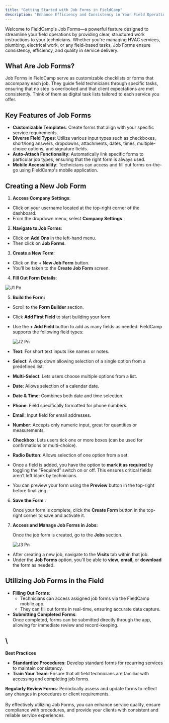 ```yaml
---
title: "Getting Started with Job Forms in FieldCamp"
description: "Enhance Efficiency and Consistency in Your Field Operations with Customizable Job Forms for Every Task"
---
```


Welcome to FieldCamp's Job Forms—a powerful feature designed to streamline your field operations by providing clear, structured work instructions to your technicians. Whether you're managing HVAC services, plumbing, electrical work, or any field-based tasks, Job Forms ensure consistency, efficiency, and quality in service delivery.

## **What Are Job Forms?**

Job Forms in FieldCamp serve as customizable checklists or forms that accompany each job. They guide field technicians through specific tasks, ensuring that no step is overlooked and that client expectations are met consistently. Think of them as digital task lists tailored to each service you offer.

## **Key Features of Job Forms**

- **Customizable Templates**: Create forms that align with your specific service requirements.
- **Diverse Field Types**: Utilize various input types such as checkboxes, short/long answers, dropdowns, attachments, dates, times, multiple-choice options, and signature fields.
- **Auto-Attach Functionality**: Automatically link specific forms to particular job types, ensuring that the right form is always used.
- **Mobile Accessibility**: Technicians can access and fill out forms on-the-go using FieldCamp's mobile application.

## **Creating a New Job Form**

1. **Access Company Settings**:

- Click on your username located at the top-right corner of the dashboard.
- From the dropdown menu, select **Company Settings**.

2. **Navigate to Job Forms**:

- Click on **Add Ons** in the left-hand menu.
- Then click on **Job Forms**.

3. **Create a New Form**:

- Click on the **\+ New Job Form** button.
- You’ll be taken to the **Create Job Form** screen.

4. **Fill Out Form Details**:

![J1 Pn](/images/J1.png)

5. **Build the Form:**

- Scroll to the **Form Builder** section.
- Click **Add First Field** to start building your form.
- Use the **\+ Add Field** button to add as many fields as needed. FieldCamp supports the following field types:

  ![J2 Pn](/images/J2.png)


- **Text**: For short text inputs like names or notes.
- **Select**: A drop down allowing selection of a single option from a predefined list.
- **Multi-Select**: Lets users choose multiple options from a list.
- **Date**: Allows selection of a calendar date.
- **Date & Time**: Combines both date and time selection.
- **Phone**: Field specifically formatted for phone numbers.
- **Email**: Input field for email addresses.
- **Number**: Accepts only numeric input, great for quantities or measurements.
- **Checkbox**: Lets users tick one or more boxes (can be used for confirmations or multi-choice).
- **Radio Button**: Allows selection of one option from a set.
- Once a field is added, you have the option to **mark it as required** by toggling the “Required” switch on or off. This ensures critical fields aren’t left blank by technicians.
- You can preview your form using the **Preview** button in the top-right before finalizing.

6. **Save the Form** :

   Once your form is complete, click the **Create Form** button in the top-right corner to save and activate it.


7. **Access and Manage Job Forms in Jobs:** 

   Once the job form is created, go to the **Jobs** section.

   ![J3 Pn](/images/J3.png)

- After creating a new job, navigate to the **Visits** tab within that job.
- Under the **Job Forms** option, you’ll be able to **view**, **email**, or **download** the form as needed.

## **Utilizing Job Forms in the Field**

- **Filling Out Forms**:
  - Technicians can access assigned job forms via the FieldCamp mobile app.
  - They can fill out forms in real-time, ensuring accurate data capture.
- **Submitting Completed Forms**:\
  Once completed, forms can be submitted directly through the app, allowing for immediate review and record-keeping.

## \
**Best Practices**

- **Standardize Procedures**: Develop standard forms for recurring services to maintain consistency.
- **Train Your Team**: Ensure that all field technicians are familiar with accessing and completing job forms.

**Regularly Review Forms**: Periodically assess and update forms to reflect any changes in procedures or client requirements.\
\
By effectively utilizing Job Forms, you can enhance service quality, ensure compliance with procedures, and provide your clients with consistent and reliable service experiences.